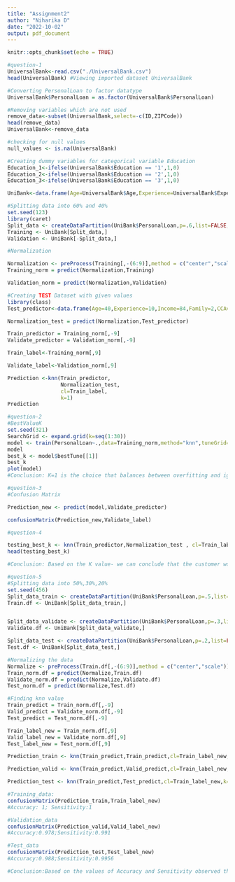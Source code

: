 ---
title: "Assignment2"
author: "Niharika D"
date: "2022-10-02"
output: pdf_document
---

```{r setup, include=FALSE}
knitr::opts_chunk$set(echo = TRUE)
```

```{r}

#question-1
UniversalBank<-read.csv("./UniversalBank.csv")
head(UniversalBank) #Viewing imported dataset UniversalBank

#Converting PersonalLoan to factor datatype
UniversalBank$PersonalLoan = as.factor(UniversalBank$PersonalLoan)

#Removing variables which are not used
remove_data<-subset(UniversalBank,select=-c(ID,ZIPCode)) 
head(remove_data)
UniversalBank<-remove_data

#checking for null values
null_values <- is.na(UniversalBank) 

```

```{r}
#Creating dummy variables for categorical variable Education
Education_1<-ifelse(UniversalBank$Education == '1',1,0)
Education_2<-ifelse(UniversalBank$Education == '2',1,0)
Education_3<-ifelse(UniversalBank$Education == '3',1,0)

```

```{r}

UniBank<-data.frame(Age=UniversalBank$Age,Experience=UniversalBank$Experience,Income=UniversalBank$Income,Family=UniversalBank$Family,CCAvg=UniversalBank$CCAvg,Education_1=Education_1,Education_2=Education_2,Education_3=Education_3,PersonalLoan=UniversalBank$PersonalLoan,Mortgage=UniversalBank$Mortgage,SecuritiesAccount=UniversalBank$SecuritiesAccount,CDAccount=UniversalBank$CDAccount,Online=UniversalBank$Online,CreditCard=UniversalBank$CreditCard)

```

```{r}
#Splitting data into 60% and 40%
set.seed(123)
library(caret)
Split_data <- createDataPartition(UniBank$PersonalLoan,p=.6,list=FALSE,times=1)
Training <- UniBank[Split_data,]
Validation <- UniBank[-Split_data,]
```

```{r}
#Normalization

Normalization <- preProcess(Training[,-(6:9)],method = c("center","scale"))
Training_norm = predict(Normalization,Training)

Validation_norm = predict(Normalization,Validation)

```

```{r}
#Creating TEST Dataset with given values
library(class)
Test_predictor<-data.frame(Age=40,Experience=10,Income=84,Family=2,CCAvg=2,Education_1=0,Education_2=1,Education_3=0,Mortgage=0,SecuritiesAccount=0,CDAccount=0,Online=1,CreditCard=1)

Normalization_test = predict(Normalization,Test_predictor)

Train_predictor = Training_norm[,-9]
Validate_predictor = Validation_norm[,-9]

Train_label<-Training_norm[,9]

Validate_label<-Validation_norm[,9]

Prediction <-knn(Train_predictor,
                 Normalization_test,
                 cl=Train_label,
                 k=1)
Prediction

```


```{r}

#question-2
#BestValueK
set.seed(321)
SearchGrid <- expand.grid(k=seq(1:30))
model <- train(PersonalLoan~.,data=Training_norm,method="knn",tuneGrid=SearchGrid)
model
best_k <- model$bestTune[[1]]
best_k
plot(model)
#Conclusion: K=1 is the choice that balances between overfitting and ignoring the predictor information
```

```{r}

#question-3
#Confusion Matrix

Prediction_new <- predict(model,Validate_predictor)

confusionMatrix(Prediction_new,Validate_label)

```

```{r}
#question-4

testing_best_k <- knn(Train_predictor,Normalization_test , cl=Train_label, k=best_k)
head(testing_best_k)

#Conclusion: Based on the K value- we can conclude that the customer won't accept a personal loan.
```
```{r}

#question-5
#Splitting data into 50%,30%,20%
set.seed(456)
Split_data_train <- createDataPartition(UniBank$PersonalLoan,p=.5,list=FALSE,times=1)
Train.df <- UniBank[Split_data_train,]


Split_data_validate <- createDataPartition(UniBank$PersonalLoan,p=.3,list=FALSE,times=1)
Validate.df <- UniBank[Split_data_validate,]

Split_data_test <- createDataPartition(UniBank$PersonalLoan,p=.2,list=FALSE,times=1)
Test.df <- UniBank[Split_data_test,]

#Normalizing the data
Normalize <- preProcess(Train.df[,-(6:9)],method = c("center","scale"))
Train_norm.df = predict(Normalize,Train.df)
Validate_norm.df = predict(Normalize,Validate.df)
Test_norm.df = predict(Normalize,Test.df)

#Finding knn value
Train_predict = Train_norm.df[,-9]
Valid_predict = Validate_norm.df[,-9]
Test_predict = Test_norm.df[,-9]

Train_label_new = Train_norm.df[,9]
Valid_label_new = Validate_norm.df[,9]
Test_label_new = Test_norm.df[,9]

Prediction_train <- knn(Train_predict,Train_predict,cl=Train_label_new,k=best_k)

Prediction_valid <- knn(Train_predict,Valid_predict,cl=Train_label_new,k=best_k)

Prediction_test <- knn(Train_predict,Test_predict,cl=Train_label_new,k=best_k)

#Training_data:
confusionMatrix(Prediction_train,Train_label_new) 
#Accuracy: 1; Sensitivity:1

#Validation_data
confusionMatrix(Prediction_valid,Valid_label_new)
#Accuracy:0.978;Sensitivity:0.991

#Test_data
confusionMatrix(Prediction_test,Test_label_new)
#Accuracy:0.988;Sensitivity:0.9956

#Conclusion:Based on the values of Accuracy and Sensitivity observed through confusionMatrix, we can conclude that the model works better on Test data as it shows higher accuracy and Sensitivity values.

```
